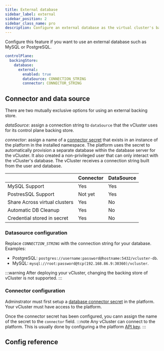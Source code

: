 ```yaml
---
title: External database
sidebar_label: external
sidebar_position: 2
sidebar_class_name: pro
description: Configure an external database as the virtual cluster's backing store.
---
```



<ProAdmonition />

Configure this feature if you want to use an external database such as MySQL or PostgreSQL.

```yaml title="external database configuration"
controlPlane:
  backingStore:
    database:
      external:
        enabled: true
        dataSource: CONNECTION_STRING
        connector: CONNECTOR_STRING
```

## Connector and data source

There are two mutually exclusive options for using an external backing store.

_dataSource_: assign a connection string to `dataSource` that the vCluster uses for its control plane backing store.

_connector_: assign a name of a [connector
secret](/docs/platform/administer/connector/database) that exists in an instance
of the platform in the installed namespace. The platform uses the secret to automatically
provision a separate database within the database server for the vCluster. It also created a non-privileged user that can only interact with the vCluster's database. The vCluster
receives a connection string built from the user and database.

|                               | Connector | DataSource |
| ----------------------------- | --------- | ---------- |
| MySQL Support                 | Yes       | Yes        |
| PostresSQL Support            | Not yet   | Yes        |
| Share Across virtual clusters | Yes       | No         |
| Automatic DB Cleanup          | Yes       | No         |
| Credential stored in secret   | Yes       | No         |

### Datasource configuration

Replace _`CONNECTION_STRING`_ with the connection string for your database. Examples:

- PostgreSQL: `postgres://username:password@hostname:5432/vcluster-db`.
- MySQL: `mysql://root:password@tcp(192.168.86.9:30360)/vcluster`.

:::warning
After deploying your vCluster, changing the backing store of vCluster is not supported.
:::

### Connector configuration

Adminstrator must first setup a [database connector
secret](/docs/platform/administer/connector/database) in the platform. Your
vCluster must have access to the platform.

Once the connector secret has been configured, you cann assign the name of the secret to the `connector` field.
:::note
Any vCluster can connect to the platform. This is usually done by configuring a
the platform [API key](../../../../../../configure/vcluster-yaml/external/platform/api-key).
:::

## Config reference

<ConfigReference />

